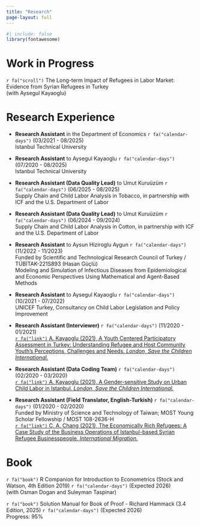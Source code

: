 ```yaml
---
title: "Research"
page-layout: full
---
```


```r
#| include: false
library(fontawesome)
```

# Work in Progress

`r fa("scroll")` The Long-term Impact of Refugees in Labor Market: Evidence from Syrian Refugees in Turkey <br>
  (with Aysegul Kayaoglu)
  
# Research Experience

- **Research Assistant** in the Department of Economics `r fa("calendar-days")` (03/2021 - 08/2025) <br>
  Istanbul Technical University

- **Research Assistant** to Aysegul Kayaoglu `r fa("calendar-days")` (07/2020 - 08/2025) <br>
  Istanbul Technical University

- **Research Assistant (Data Quality Lead)** to Umut Kuruüzüm `r fa("calendar-days")` (06/2025 - 08/2025) <br>
  Supply Chain and Child Labor Analysis in Tobacco, in partnership with ICF and the U.S. Department of Labor
  
- **Research Assistant (Data Quality Lead)** to Umut Kuruüzüm `r fa("calendar-days")` (06/2024 - 09/2024) <br>
  Supply Chain and Child Labor Analysis in Cotton, in partnership with ICF and the U.S. Department of Labor
  
- **Research Assistant** to Aysun Hiziroglu Aygun `r fa("calendar-days")` (11/2022 - 11/2023)<br>
  Funded by Scientific and Technological Research Council of Turkey / TÜBİTAK-221S893 (Hasan Güçlü) <br>
  Modeling and Simulation of Infectious Diseases from Epidemiological and Economic Perspectives Using Mathematical and Agent-Based Methods 

- **Research Assistant** to Aysegul Kayaoglu `r fa("calendar-days")` (10/2021 - 07/2022) <br>
  UNICEF Turkey, Consultancy on Child Labor Legislation and Policy Improvement

- **Research Assistant (Interviewer)** `r fa("calendar-days")` (11/2020 - 01/2021) <br>
  [`r fa("link")` A. Kayaoglu (2021), A Youth Centered Participatory Assessment in Turkey: Understanding Refugee and Host Community Youth's Perceptions, Challenges and Needs. *London, Save the Children International.*](https://resourcecentre.savethechildren.net/document/a-youth-centered-participatory-assessment-in-turkey-understanding-refugee-and-host-community-youths-perceptions-challenges-and-needs){target="_blank"}

- **Research Assistant (Data Coding Team)** `r fa("calendar-days")` (02/2020 - 03/2020) <br>
  [`r fa("link")` A. Kayaoglu (2021), A Gender-sensitive Study on Urban Child Labor in Istanbul. *London, Save the Children International.*](https://resourcecentre.savethechildren.net/document/gender-sensitive-study-urban-child-labour-istanbul){target="_blank"}
  
- **Research Assistant (Field Translator, English-Turkish)** `r fa("calendar-days")` (01/2020 - 02/2020) <br>
  Funded by Ministry of Science and Technology of Taiwan; MOST Young Scholar Fellowship / MOST 108-2636-H <br>
  [`r fa("link")` C. A. Chang (2021), The Economically Rich Refugees: A Case Study of the Business Operations of Istanbul-based Syrian Refugee Businesspeople. *International Migration.*](https://onlinelibrary.wiley.com/doi/10.1111/imig.12886){target="_blank"}

# Book

`r fa("book")` R Companion for Introduction to Econometrics (Stock and Watson, 4th Edition 2019) `r fa("calendar-days")` (Expected 2026) <br>
  (with Osman Dogan and Suleyman Taspinar)

`r fa("book")` Solution Manual for Book of Proof - Richard Hammack (3.4 Edition, 2025) `r fa("calendar-days")` (Expected 2026) <br>
  Progress: 95%
